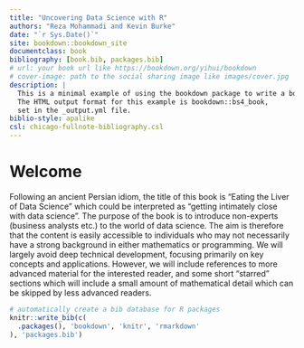 ```yaml
--- 
title: "Uncovering Data Science with R"
authors: "Reza Mohammadi and Kevin Burke"
date: "`r Sys.Date()`"
site: bookdown::bookdown_site
documentclass: book
bibliography: [book.bib, packages.bib]
# url: your book url like https://bookdown.org/yihui/bookdown
# cover-image: path to the social sharing image like images/cover.jpg
description: |
  This is a minimal example of using the bookdown package to write a book.
  The HTML output format for this example is bookdown::bs4_book,
  set in the _output.yml file.
biblio-style: apalike
csl: chicago-fullnote-bibliography.csl
---
```


# Welcome {-}

Following an ancient Persian idiom, the title of this book is “Eating the Liver of Data Science” which could be interpreted as “getting intimately close with data science”. The purpose of the book is to introduce non-experts (business analysts etc.) to the world of data science. The aim is therefore that the content is easily accessible to individuals who may not necessarily have a strong background in either mathematics or programming. We will largely avoid deep technical development, focusing primarily on key concepts and applications. However, we will include references to more advanced material for the interested reader, and some short “starred” sections which will include a small amount of mathematical detail which can be skipped by less advanced readers.


```r
# automatically create a bib database for R packages
knitr::write_bib(c(
  .packages(), 'bookdown', 'knitr', 'rmarkdown'
), 'packages.bib')
```
